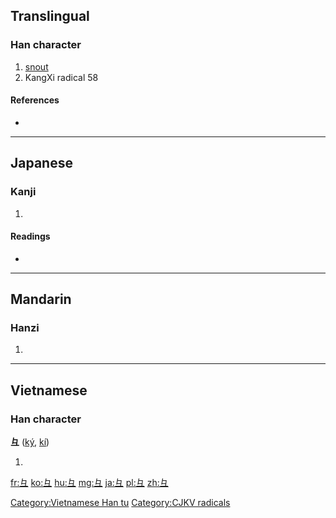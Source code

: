 {{also|彐}}
==Translingual==
{{stroke order|type=animate}}

===Han character===
{{Han char|rn=58|rad=彐|as=00|sn=3|var=1|four=|canj=女弓一 (VNM)}}

# [[snout]]
# KangXi radical 58

====References====
* {{Han ref|kx=0362.050|dkj=09909|dj=0680.120|hdz=20960.100|uh=5F51|ud=24401}}

----

==Japanese==

===Kanji===
{{ja-kanji|grade=|rs=彐00}}

# {{defn|lang=ja|sort=彐00}}

====Readings====
* {{ja-readings|on=[[けい]] (kei)|kun=}}

----

==Mandarin==

===Hanzi===
{{cmn-hanzi|pin=[[jì]] ([[ji4]])|wg=chi<sup>4</sup>}}

# {{defn|lang=cmn|sort=彐00}}

----

==Vietnamese==

===Han character===
'''彑''' ([[ký]], [[kí]])

# {{defn|lang=vi}}

[[Category:Vietnamese Han tu]]

[[Category:CJKV radicals]]

[[fr:彑]]
[[ko:彑]]
[[hu:彑]]
[[mg:彑]]
[[ja:彑]]
[[pl:彑]]
[[zh:彑]]